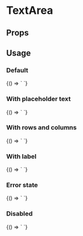 
# TextArea
<Meta
  title='TextArea'
  component='fw-textarea'
   />

## Props

<Props of="fw-textarea"/>

## Usage

### Default
<Preview>
<Story name='Default'>{() => `<fw-textarea>
  </fw-textarea>`}</Story>
</Preview>

### With placeholder text
<Preview>
<Story name='WithPlaceholder'>{() => `<fw-textarea placeholder="Enter your address">
  </fw-textarea>`}</Story>
</Preview>

### With rows and columns
<Preview>
<Story name='WithRowsAndCols'>{() => `<fw-textarea placeholder="Enter your address" cols="50" rows="10">
  </fw-textarea>`}</Story>
</Preview>

### With label
<Preview>
<Story name='WithLabelAndRequired'>{() => `<fw-textarea placeholder="Enter your address" cols="50" rows="5" label="Address" required="true">
  </fw-textarea>`}</Story>
</Preview>

### Error state
<Preview>
<Story name='WithLabelAndRequiredAndErrorState'>{() => `<fw-textarea placeholder="Enter your address" cols="50" rows="5" label="Address" required="true" state="error" state-text="Please enter the complete address!" >
  </fw-textarea>`}</Story>
</Preview>

### Disabled
<Preview>
<Story name='Disabled'>{() => `<fw-textarea placeholder="Enter your address" cols="50" rows="5" label="Address" disabled required="true">
  </fw-textarea>`}</Story>
</Preview>
